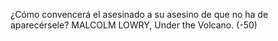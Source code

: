 ¿Cómo convencerá el asesinado a su asesino de que no ha de aparecérsele?
MALCOLM LOWRY, Under the Volcano.
(-50)
